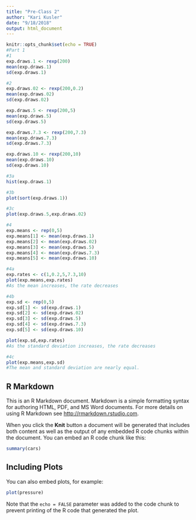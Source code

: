 ```yaml
---
title: "Pre-Class 2"
author: "Kari Kusler"
date: "9/18/2018"
output: html_document
---
```


```r
knitr::opts_chunk$set(echo = TRUE)
#Part 1
#1
exp.draws.1 <- rexp(200)
mean(exp.draws.1)
sd(exp.draws.1)

#2
exp.draws.02 <- rexp(200,0.2)
mean(exp.draws.02)
sd(exp.draws.02)

exp.draws.5 <- rexp(200,5)
mean(exp.draws.5)
sd(exp.draws.5)

exp.draws.7.3 <- rexp(200,7.3)
mean(exp.draws.7.3)
sd(exp.draws.7.3)

exp.draws.10 <- rexp(200,10)
mean(exp.draws.10)
sd(exp.draws.10)

#3a
hist(exp.draws.1)

#3b
plot(sort(exp.draws.1))

#3c
plot(exp.draws.5,exp.draws.02)

#4
exp.means <- rep(0,5)
exp.means[1] <- mean(exp.draws.1)
exp.means[2] <- mean(exp.draws.02)
exp.means[3] <- mean(exp.draws.5)
exp.means[4] <- mean(exp.draws.7.3)
exp.means[5] <- mean(exp.draws.10)

#4a
exp.rates <- c(1,0.2,5,7.3,10)
plot(exp.means,exp.rates)
#As the mean increases, the rate decreases

#4b
exp.sd <- rep(0,5)
exp.sd[1] <- sd(exp.draws.1)
exp.sd[2] <- sd(exp.draws.02)
exp.sd[3] <- sd(exp.draws.5)
exp.sd[4] <- sd(exp.draws.7.3)
exp.sd[5] <- sd(exp.draws.10)

plot(exp.sd,exp.rates)
#As the standard deviation increases, the rate decreases

#4c
plot(exp.means,exp.sd)
#The mean and standard deviation are nearly equal.

```

## R Markdown

This is an R Markdown document. Markdown is a simple formatting syntax for authoring HTML, PDF, and MS Word documents. For more details on using R Markdown see <http://rmarkdown.rstudio.com>.

When you click the **Knit** button a document will be generated that includes both content as well as the output of any embedded R code chunks within the document. You can embed an R code chunk like this:

```r
summary(cars)
```

## Including Plots

You can also embed plots, for example:

```r
plot(pressure)
```

Note that the `echo = FALSE` parameter was added to the code chunk to prevent printing of the R code that generated the plot.
